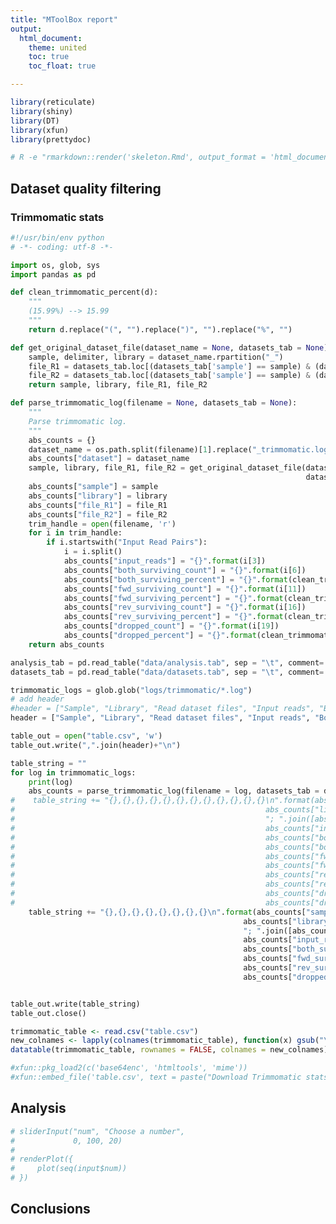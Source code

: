 ```yaml
---
title: "MToolBox report"
output:
  html_document:
    theme: united
    toc: true
    toc_float: true

---
```


```r
library(reticulate)
library(shiny)
library(DT)
library(xfun)
library(prettydoc)

# R -e "rmarkdown::render('skeleton.Rmd', output_format = 'html_document', output_file = 'MToolBox_report.html')"
```
## Dataset quality filtering

### Trimmomatic stats

```python
#!/usr/bin/env python
# -*- coding: utf-8 -*-

import os, glob, sys
import pandas as pd

def clean_trimmomatic_percent(d):
    """
    (15.99%) --> 15.99
    """
    return d.replace("(", "").replace(")", "").replace("%", "")

def get_original_dataset_file(dataset_name = None, datasets_tab = None):
    sample, delimiter, library = dataset_name.rpartition("_")
    file_R1 = datasets_tab.loc[(datasets_tab['sample'] == sample) & (datasets_tab['library'] == int(library)), "R1"].to_string().split()[1]
    file_R2 = datasets_tab.loc[(datasets_tab['sample'] == sample) & (datasets_tab['library'] == int(library)), "R2"].to_string().split()[1]
    return sample, library, file_R1, file_R2

def parse_trimmomatic_log(filename = None, datasets_tab = None):
    """
    Parse trimmomatic log.
    """
    abs_counts = {}
    dataset_name = os.path.split(filename)[1].replace("_trimmomatic.log", "")
    abs_counts["dataset"] = dataset_name
    sample, library, file_R1, file_R2 = get_original_dataset_file(dataset_name = dataset_name, \
                                                                  datasets_tab = datasets_tab)
    abs_counts["sample"] = sample
    abs_counts["library"] = library
    abs_counts["file_R1"] = file_R1
    abs_counts["file_R2"] = file_R2
    trim_handle = open(filename, 'r')
    for i in trim_handle:
        if i.startswith("Input Read Pairs"):
            i = i.split()
            abs_counts["input_reads"] = "{}".format(i[3])
            abs_counts["both_surviving_count"] = "{}".format(i[6])
            abs_counts["both_surviving_percent"] = "{}".format(clean_trimmomatic_percent(i[7]))
            abs_counts["fwd_surviving_count"] = "{}".format(i[11])
            abs_counts["fwd_surviving_percent"] = "{}".format(clean_trimmomatic_percent(i[12]))
            abs_counts["rev_surviving_count"] = "{}".format(i[16])
            abs_counts["rev_surviving_percent"] = "{}".format(clean_trimmomatic_percent(i[17]))
            abs_counts["dropped_count"] = "{}".format(i[19])
            abs_counts["dropped_percent"] = "{}".format(clean_trimmomatic_percent(i[20]))
    return abs_counts

analysis_tab = pd.read_table("data/analysis.tab", sep = "\t", comment='#')
datasets_tab = pd.read_table("data/datasets.tab", sep = "\t", comment='#')

trimmomatic_logs = glob.glob("logs/trimmomatic/*.log")
# add header
#header = ["Sample", "Library", "Read dataset files", "Input reads", "Both surviving", "Both surviving percent", "Fwd only surviving", "Fwd only surviving percent", "Rev only surviving", "Rev only surviving percent", "Dropped", "Dropped percent"]
header = ["Sample", "Library", "Read dataset files", "Input reads", "Both surviving percent", "Fwd only surviving percent", "Rev only surviving percent", "Dropped percent"]

table_out = open("table.csv", 'w')
table_out.write(",".join(header)+"\n")

table_string = ""
for log in trimmomatic_logs:
    print(log)
    abs_counts = parse_trimmomatic_log(filename = log, datasets_tab = datasets_tab)
#    table_string += "{},{},{},{},{},{},{},{},{},{},{},{}\n".format(abs_counts["sample"], \
#                                                        abs_counts["library"], \
#                                                        "; ".join([abs_counts["file_R1"], abs_counts["file_R2"]]), \
#                                                        abs_counts["input_reads"], \
#                                                        abs_counts["both_surviving_count"], \
#                                                        abs_counts["both_surviving_percent"], \
#                                                        abs_counts["fwd_surviving_count"], \
#                                                        abs_counts["fwd_surviving_percent"], \
#                                                        abs_counts["rev_surviving_count"], \
#                                                        abs_counts["rev_surviving_percent"], \
#                                                        abs_counts["dropped_count"], \
#                                                        abs_counts["dropped_percent"])
    table_string += "{},{},{},{},{},{},{},{}\n".format(abs_counts["sample"], \
                                                    abs_counts["library"], \
                                                    "; ".join([abs_counts["file_R1"], abs_counts["file_R2"]]), \
                                                    abs_counts["input_reads"], \
                                                    abs_counts["both_surviving_percent"], \
                                                    abs_counts["fwd_surviving_percent"], \
                                                    abs_counts["rev_surviving_percent"], \
                                                    abs_counts["dropped_percent"])


table_out.write(table_string)
table_out.close()
```

```r
trimmomatic_table <- read.csv("table.csv")
new_colnames <- lapply(colnames(trimmomatic_table), function(x) gsub("\\.", "\\ ", x))
datatable(trimmomatic_table, rownames = FALSE, colnames = new_colnames)
```

```r
#xfun::pkg_load2(c('base64enc', 'htmltools', 'mime'))
#xfun::embed_file('table.csv', text = paste("Download Trimmomatic stats in csv format"))
```

## Analysis

```r
# sliderInput("num", "Choose a number",
#             0, 100, 20)
#
# renderPlot({
#     plot(seq(input$num))
# })
```

## Conclusions
